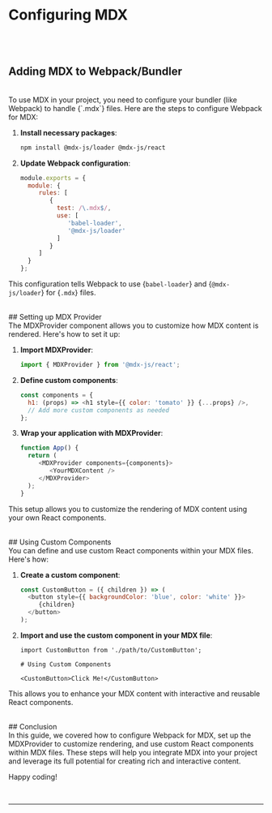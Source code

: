 
# Configuring MDX
<br/><br/>

## Adding MDX to Webpack/Bundler
<br/>
To use MDX in your project, you need to configure your bundler (like Webpack) to handle <span className='highlight'>{`.mdx`}</span> files. Here are the steps to configure Webpack for MDX:

1. **Install necessary packages**:
    ```bash
    npm install @mdx-js/loader @mdx-js/react
    ```

2. **Update Webpack configuration**:
    ```javascript
    module.exports = {
      module: {
         rules: [
            {
              test: /\.mdx$/,
              use: [
                 'babel-loader',
                 '@mdx-js/loader'
              ]
            }
         ]
      }
    };
    ```

This configuration tells Webpack to use <span className='highlight'>{`babel-loader`}</span> and <span className='highlight'>{`@mdx-js/loader`}</span> for <span className='highlight'>{`.mdx`}</span> files.

<br/>
## Setting up MDX Provider
<br/>
The <span className='highlight'>MDXProvider</span> component allows you to customize how MDX content is rendered. Here's how to set it up:

1. **Import MDXProvider**:
    ```javascript
    import { MDXProvider } from '@mdx-js/react';
    ```

2. **Define custom components**:
    ```javascript
    const components = {
      h1: (props) => <h1 style={{ color: 'tomato' }} {...props} />,
      // Add more custom components as needed
    };
    ```

3. **Wrap your application with MDXProvider**:
    ```javascript
    function App() {
      return (
         <MDXProvider components={components}>
            <YourMDXContent />
         </MDXProvider>
      );
    }
    ```

This setup allows you to customize the rendering of MDX content using your own React components.

<br/>
## Using Custom Components
<br/>
You can define and use custom React components within your MDX files. Here's how:

1. **Create a custom component**:
    ```javascript
    const CustomButton = ({ children }) => (
      <button style={{ backgroundColor: 'blue', color: 'white' }}>
         {children}
      </button>
    );
    ```

2. **Import and use the custom component in your MDX file**:
    ```mdx
    import CustomButton from './path/to/CustomButton';

    # Using Custom Components

    <CustomButton>Click Me!</CustomButton>
    ```

This allows you to enhance your MDX content with interactive and reusable React components.

<br/>
## Conclusion
<br/>
In this guide, we covered how to configure Webpack for MDX, set up the MDXProvider to customize rendering, and use custom React components within MDX files. These steps will help you integrate MDX into your project and leverage its full potential for creating rich and interactive content.

Happy coding!

<br/>
<hr/>
<br/>
